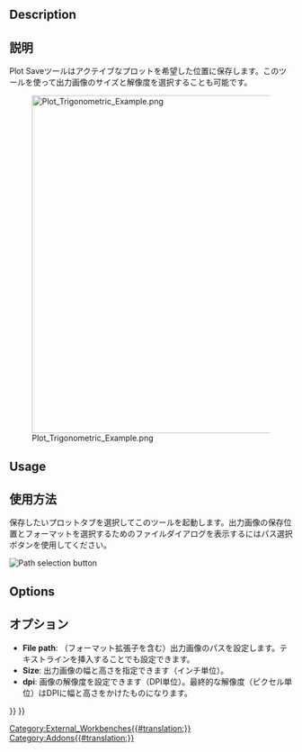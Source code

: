 <languages/>

{{Docnav
|
|[[Plot_Axes|Axes]]
|[[Plot_Workbench|Plot]]
|IconL=
|IconR=Plot_Axes.svg
|IconC=Workbench_Plot.svg
}}

<div class="mw-translate-fuzzy">
{{GuiCommand/ja
|Name=Plot Save
|Name/ja=Plot Save
|Workbenches=[[Plot Workbench|Plot]]
|MenuLocation=Plot -> Save plot
}}
</div>

==Description==

<div class="mw-translate-fuzzy">
==説明==
Plot Saveツールはアクテイブなプロットを希望した位置に保存します。このツールを使って出力画像のサイズと解像度を選択することも可能です。
</div>

[[Image:Plot_Trigonometric_Example.png|600px]]

==Usage==

<div class="mw-translate-fuzzy">
==使用方法==

保存したいプロットタブを選択してこのツールを起動します。出力画像の保存位置とフォーマットを選択するためのファイルダイアログを表示するにはパス選択ボタンを使用してください。
</div>

[[Image:Plot_Save_Path.png‎|Path selection button]]
{{Caption|Path selection button}}

==Options==

<div class="mw-translate-fuzzy">
==オプション==

* '''File path''': （フォーマット拡張子を含む）出力画像のパスを設定します。テキストラインを挿入することでも設定できます。
* '''Size''': 出力画像の幅と高さを指定できます（インチ単位）。
* '''dpi''': 画像の解像度を設定できます（DPI単位）。最終的な解像度（ピクセル単位）はDPIに幅と高さをかけたものになります。
</div>


{{Docnav
|
|[[Plot_Axes|Axes]]
|[[Plot_Workbench|Plot]]
|IconL=
|IconR=Plot_Axes.svg
|IconC=Workbench_Plot.svg
}}

{{Plot_Tools_navi{{#translation:}}}}
{{Userdocnavi{{#translation:}}}}
[[Category:External_Workbenches{{#translation:}}]]
[[Category:Addons{{#translation:}}]]